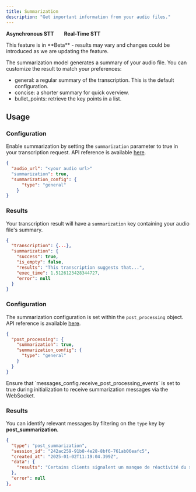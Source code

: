 ```yaml
---
title: Summarization
description: "Get important information from your audio files."
---
```


<Icon icon="check" iconType="solid" color="green" size="20" /> **Asynchronous STT** &nbsp; &nbsp; &nbsp;
<Icon icon="check" iconType="solid" color="green" size="20" /> **Real-Time STT**

<Note>
This feature is in **Beta** - results may vary and changes could be introduced as we are updating the feature.
</Note>

The summarization model generates a summary of your audio file. You can customize the result to match your preferences:
- general: a regular summary of the transcription. This is the default configuration.
- concise: a shorter summary for quick overview.
- bullet_points: retrieve the key points in a list.

## Usage

<Tabs>

<Tab title='Asynchronous STT'>

### Configuration

Enable summarization by setting the `summarization` parameter to true in your transcription request. API reference is available [here](https://docs.gladia.io/api-reference/v2/pre-recorded/init#body-summarization).

```json
{
  "audio_url": "<your audio url>"
  "summarization": true,
  "summarization_config": {
      "type": "general"
    }
}
```

### Results

Your transcription result will have a `summarization` key containing your audio file's summary.

```json
{
  "transcription": {...},
  "summarization": {
    "success": true,
    "is_empty": false,
    "results": "This transcription suggests that...",
    "exec_time": 1.5126123428344727,
    "error": null
  }
}
```

</Tab>

<Tab title='Real-Time STT'>

### Configuration

The summarization configuration is set within the `post_processing` object. API reference is available [here](https://docs.gladia.io/api-reference/v2/live/init#body-post-processing).

```json
{
  "post_processing": {
    "summarization": true,
    "summarization_config": {
      "type": "general"
    }
  }
}
```

<Note>
Ensure that `messages_config.receive_post_processing_events` is set to true during initialization to receive summarization messages via the WebSocket.
</Note>

### Results

You can identify relevant messages by filtering on the `type` key by **post_summarization**.

```json
{
  "type": "post_summarization",
  "session_id": "242ac259-91b8-4e28-8bf6-761ab06eafc5",
  "created_at": "2025-01-02T11:19:04.399Z",
  "data": {
    "results": "Certains clients signalent un manque de réactivité du support client pour les demandes de prise en charge des véhicules. Un meeting est prévu la semaine prochaine pour résoudre ce problème en révisant les processus internes."
  },
  "error": null
},
```

</Tab>

</Tabs>
